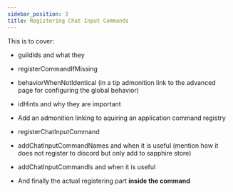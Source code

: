 ```yaml
---
sidebar_position: 3
title: Registering Chat Input Commands
---
```


This is to cover:
- guildIds and what they
- registerCommandIfMissing
- behaviorWhenNotIdentical (in a tip admonition link to the advanced page for configuring the global behavior)
- idHints and why they are important

- Add an admonition linking to aquiring an application command registry
- registerChatInputCommand
- addChatInputCommandNames and when it is useful (mention how it does not register to discord but only add to sapphire store)
- addChatInputCommandIs and when it is useful
- And finally the actual registering part **inside the command**


<!-- TODO: https://vladfrangu.notion.site/Application-Command-Registry-e1be0c1022bc429f8aab6fb92cd3915d -->
